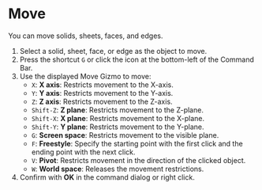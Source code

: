 
# Move

You can move solids, sheets, faces, and edges.

<Reference shortcut="G" command="Move" button="Bottom-left of Command Bar" />

1. Select a solid, sheet, face, or edge as the object to move.
2. Press the shortcut `G` or click the icon at the bottom-left of the Command Bar.
3. Use the displayed Move Gizmo to move:
   - `X`: **X axis**: Restricts movement to the X-axis.
   - `Y`: **Y axis**: Restricts movement to the Y-axis.
   - `Z`: **Z axis**: Restricts movement to the Z-axis.
   - `Shift-Z`: **Z plane**: Restricts movement to the Z-plane.
   - `Shift-X`: **X plane**: Restricts movement to the X-plane.
   - `Shift-Y`: **Y plane**: Restricts movement to the Y-plane.
   - `G`: **Screen space**: Restricts movement to the visible plane.
   - `F`: **Freestyle**: Specify the starting point with the first click and the ending point with the next click.
   - `V`: **Pivot**: Restricts movement in the direction of the clicked object.
   - `W`: **World space**: Releases the movement restrictions.
4. Confirm with **OK** in the command dialog or right click.